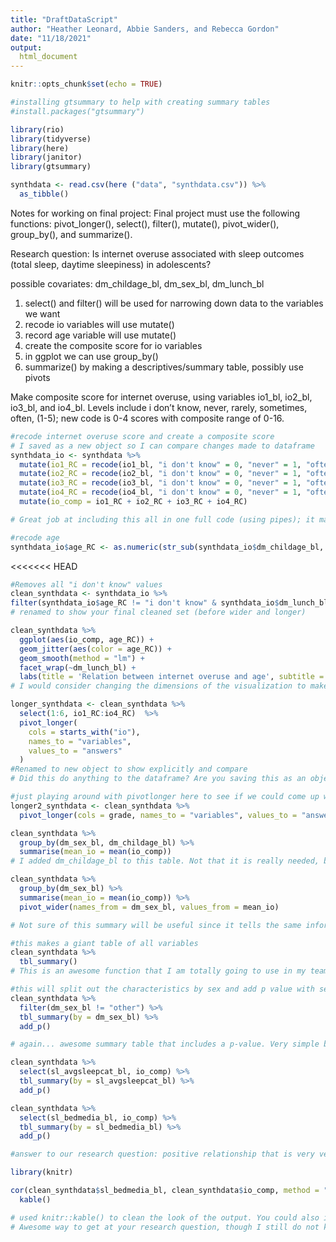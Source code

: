 ```yaml
---
title: "DraftDataScript"
author: "Heather Leonard, Abbie Sanders, and Rebecca Gordon" 
date: "11/18/2021"
output: 
  html_document
---
```


```r
knitr::opts_chunk$set(echo = TRUE)
```
```r
#installing gtsummary to help with creating summary tables
#install.packages("gtsummary")
```


```r
library(rio)
library(tidyverse)
library(here)
library(janitor)
library(gtsummary)

```
```r
synthdata <- read.csv(here ("data", "synthdata.csv")) %>%
  as_tibble()
```

Notes for working on final project:
Final project must use the following functions: pivot_longer(), select(), filter(), mutate(), pivot_wider(), group_by(), and summarize().

Research question: Is internet overuse associated with sleep outcomes (total sleep, daytime sleepiness) in adolescents?

possible covariates: dm_childage_bl, dm_sex_bl, dm_lunch_bl 

1. select() and filter() will be used for narrowing down data to the variables we want
2. recode io variables will use mutate()
3. record age variable will use mutate()
4. create the composite score for io variables
5. in ggplot we can use group_by()
6. summarize() by making a descriptives/summary table, possibly use pivots

Make composite score for internet overuse, using variables io1_bl, io2_bl, io3_bl, and io4_bl. Levels include i don't know, never, rarely, sometimes, often, (1-5); new code is 0-4 scores with composite range of 0-16.

```r
#recode internet overuse score and create a composite score 
# I saved as a new object so I can compare changes made to dataframe
synthdata_io <- synthdata %>%
  mutate(io1_RC = recode(io1_bl, "i don't know" = 0, "never" = 1, "often" = 2, "rarely" = 3, "sometimes" = 4))%>%
  mutate(io2_RC = recode(io2_bl, "i don't know" = 0, "never" = 1, "often" = 2, "rarely" = 3, "sometimes" = 4)) %>%
  mutate(io3_RC = recode(io3_bl, "i don't know" = 0, "never" = 1, "often" = 2, "rarely" = 3, "sometimes" = 4)) %>%
  mutate(io4_RC = recode(io4_bl, "i don't know" = 0, "never" = 1, "often" = 2, "rarely" = 3, "sometimes" = 4)) %>%
  mutate(io_comp = io1_RC + io2_RC + io3_RC + io4_RC)

# Great job at including this all in one full code (using pipes); it makes it easy to understand.

#recode age
synthdata_io$age_RC <- as.numeric(str_sub(synthdata_io$dm_childage_bl, 1,2)) 
```
<!-- Great use of "$" above. We did not do this in our script, we wrote everything out 'longhand'. We will probably re-write our code using this format to simplify and shorten code chunks
-->

<<<<<<< HEAD
```r

#Removes all "i don't know" values
clean_synthdata <- synthdata_io %>% 
filter(synthdata_io$age_RC != "i don't know" & synthdata_io$dm_lunch_bl != "i don't know")
# renamed to show your final cleaned set (before wider and longer)

clean_synthdata %>% 
  ggplot(aes(io_comp, age_RC)) +
  geom_jitter(aes(color = age_RC)) +
  geom_smooth(method = "lm") +
  facet_wrap(~dm_lunch_bl) +
  labs(title = 'Relation between internet overuse and age', subtitle = 'Scatter plot by welfare status', x = 'Internet Overuse score', y = 'Student age', color = 'Age')
# I would consider changing the dimensions of the visualization to make a bit wider; while also expanding the range of x-axis values. I think it would make the smooth line more telling for the viewer.
```

```r
longer_synthdata <- clean_synthdata %>%
  select(1:6, io1_RC:io4_RC)  %>%
  pivot_longer(
    cols = starts_with("io"),
    names_to = "variables",
    values_to = "answers"
  )
#Renamed to new object to show explicitly and compare
# Did this do anything to the dataframe? Are you saving this as an object/new dataframe to use? Or is this just to show using pivot-longer?
```

<!-- If you are trying to find a way to use pivot_longer() . . . Maybe use it for the responses to the different responses for sleep. I do not know your data well (or what many of the variables represent) but it seems that could be an easy way to show sleep by different times during the week.
OR
Could use to combine the race/ethnicity variables into a string under a single variable?
-->

```r
#just playing around with pivotlonger here to see if we could come up with anything. it didn't work well. Need to come up with something.
longer2_synthdata <- clean_synthdata %>% 
  pivot_longer(cols = grade, names_to = "variables", values_to = "answers")
```

```r
clean_synthdata %>% 
  group_by(dm_sex_bl, dm_childage_bl) %>% 
  summarise(mean_io = mean(io_comp))
# I added dm_childage_bl to this table. Not that it is really needed, but it gives a bit more information regarding differences based upon age.
```


```r
clean_synthdata %>% 
  group_by(dm_sex_bl) %>% 
  summarise(mean_io = mean(io_comp)) %>% 
  pivot_wider(names_from = dm_sex_bl, values_from = mean_io)

# Not sure of this summary will be useful since it tells the same information as your previous code-chunk in a less descriptive way.
```


```r
#this makes a giant table of all variables
clean_synthdata %>% 
  tbl_summary()
# This is an awesome function that I am totally going to use in my team's project. I would suggest renaming all of the variable names to what they actually represent so there is no issue with interpretation.
```

```r
#this will split out the characteristics by sex and add p value with second line. filtered out one gender answer of "other." 
clean_synthdata %>% 
  filter(dm_sex_bl != "other") %>% 
  tbl_summary(by = dm_sex_bl) %>% 
  add_p()

# again... awesome summary table that includes a p-value. Very simple but tells the whole picture of the data. Well done. My same note as above regarding variable names.
```

```r
clean_synthdata %>% 
  select(sl_avgsleepcat_bl, io_comp) %>% 
  tbl_summary(by = sl_avgsleepcat_bl) %>% 
  add_p()
```

```r
clean_synthdata %>% 
  select(sl_bedmedia_bl, io_comp) %>% 
  tbl_summary(by = sl_bedmedia_bl) %>% 
  add_p()
```


```r
#answer to our research question: positive relationship that is very very small

library(knitr)

cor(clean_synthdata$sl_bedmedia_bl, clean_synthdata$io_comp, method = "pearson", use = "complete.obs") %>% 
  kable()

# used knitr::kable() to clean the look of the output. You could also insert the name of the test statistic "(r)" instead of having it labelled as "x".
# Awesome way to get at your research question, though I still do not know what the variable names represent. My one overarching comment is to rename the variables to understandable names for an unaware audience.
```



